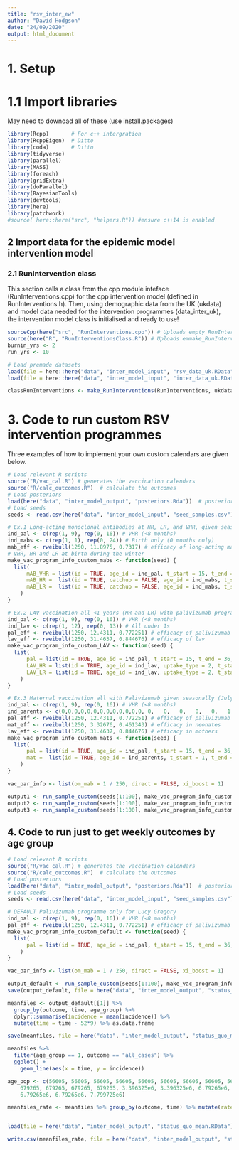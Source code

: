 ```yaml
---
title: "rsv_inter_ew"
author: "David Hodgson"
date: "24/09/2020"
output: html_document
---
```



# 1. Setup 
# 1.1 Import libraries
May need to downoad all of these (use install.packages)
```r

library(Rcpp)       # For c++ intergration
library(RcppEigen)  # Ditto
library(coda)       # Ditto
library(tidyverse)
library(parallel)
library(MASS)
library(foreach)
library(gridExtra)
library(doParallel)
library(BayesianTools)
library(devtools)
library(here)
library(patchwork)
#source( here::here("src", "helpers.R")) #ensure c++14 is enabled

```


## 2 Import data for the epidemic model intervention model
### 2.1 RunIntervention class

This section calls a class from the cpp module inteface (RunInterventions.cpp) for the cpp intervention model (defined in RunInterventions.h).
Then, using demographic data from the UK (ukdata) and model data needed for the intervention programmes (data_inter_uk), the intervention model class is initialised and ready to use! 

```r

sourceCpp(here("src", "RunInterventions.cpp")) # Uploads empty RunInterventions class
source(here("R", "RunInterventionsClass.R")) # Uploads emmake_RunInterventionspty function
burnin_yrs <- 2
run_yrs <- 10

# Load premade datasets
load(file = here::here("data", "inter_model_input", "rsv_data_uk.RData")) # loads ukdata
load(file = here::here("data", "inter_model_input", "inter_data_uk.RData")) # loads data_inter_uk

classRunInterventions <- make_RunInterventions(RunInterventions, ukdata, data_inter_uk, burnin_yrs * 365, run_yrs * 365)

```

# 3. Code to run custom RSV intervention programmes

Three examples of how to implement your own custom calendars are given below. 

```r

# Load relevant R scripts
source("R/vac_cal.R") # generates the vaccination calendars
source("R/calc_outcomes.R")  # calculate the outcomes
# Load posteriors
load(here("data", "inter_model_output", "posteriors.Rda"))  # posteriors from fitting in Hodgson et al. 2020
# Load seeds
seeds <- read.csv(here("data", "inter_model_input", "seed_samples.csv"), header = FALSE)[, 1] + 1

# Ex.1 Long-acting monoclonal antibodies at HR, LR, and VHR, given seasonally with 90% coverage.
ind_pal <- c(rep(1, 9), rep(0, 16)) # VHR (<8 months)
ind_mabs <- c(rep(1, 1), rep(0, 24)) # Birth only (0 months only)
mab_eff <- rweibull(1250, 11.8975, 0.7317) # efficacy of long-acting mabs
# VHR, HR and LR at birth during the winter
make_vac_program_info_custom_mabs <- function(seed) {
  list(
      mAB_VHR = list(id = TRUE, age_id = ind_pal, t_start = 15, t_end = 36, eff = mab_eff[seed], cov = 0.9),
      mAB_HR =  list(id = TRUE, catchup = FALSE, age_id = ind_mabs, t_start = 15, t_end = 36, eff = mab_eff[seed], cov = 0.9),
      mAB_LR =  list(id = TRUE, catchup = FALSE, age_id = ind_mabs, t_start = 15, t_end = 36, eff = mab_eff[seed], cov = 0.9)
    )
}

# Ex.2 LAV vaccination all <1 years (HR and LR) with palivizumab programme, iven seasonally woth 90% coverage
ind_pal <- c(rep(1, 9), rep(0, 16)) # VHR (<8 months)
ind_lav <- c(rep(1, 12), rep(0, 13)) # All under 1s
pal_eff <- rweibull(1250, 12.4311, 0.772251) # efficacy of palivizumab
lav_eff <- rweibull(1250, 31.4637, 0.844676) # efficacy of lav
make_vac_program_info_custom_LAV <- function(seed) {
  list(
      pal = list(id = TRUE, age_id = ind_pal, t_start = 15, t_end = 36, eff = pal_eff[seed], cov = 0.9),
      LAV_HR = list(id = TRUE, age_id = ind_lav, uptake_type = 2, t_start = 15, t_end = 36, eff = lav_eff[seed], cov = 0.9),
      LAV_LR = list(id = TRUE, age_id = ind_lav, uptake_type = 2, t_start = 15, t_end = 36, eff = lav_eff[seed], cov = 0.9)
    )
}

# Ex.3 Maternal vaccination all with Palivizumab given seasonally (July - Oct) with 60% coverage.
ind_pal <- c(rep(1, 9), rep(0, 16)) # VHR (<8 months)
ind_parents <- c(0,0,0,0,0,0,0,0,0,0,0,0,0, 0,   0,   0,   0,   0,   1.0,1.0,1.0,0,0,0,0) # 15-44 (parents)
pal_eff <- rweibull(1250, 12.4311, 0.772251) # efficacy of palivizumab
mat_eff <- rweibull(1250, 3.32676, 0.461343) # efficacy in neonates
lav_eff <- rweibull(1250, 31.4637, 0.844676) # efficacy in mothers
make_vac_program_info_custom_mats <- function(seed) {
  list(
      pal = list(id = TRUE, age_id = ind_pal, t_start = 15, t_end = 36, eff = pal_eff[seed], cov = 0.9),
      mat =  list(id = TRUE, age_id = ind_parents, t_start = 1, t_end = 21*7 + 1, eff_inf = mat_eff[seed], eff_mat = lav_eff[seed], cov = 0.6)
    )
}

vac_par_info <- list(om_mab = 1 / 250, direct = FALSE, xi_boost = 1)

output1 <- run_sample_custom(seeds[1:100], make_vac_program_info_custom_mabs, vac_par_info, 0, post)
output2 <- run_sample_custom(seeds[1:100], make_vac_program_info_custom_LAV, vac_par_info, 0, post)
output3 <- run_sample_custom(seeds[1:100], make_vac_program_info_custom_mats, vac_par_info, 0.6, post)

```

## 4. Code to run just to get weekly outcomes by age group

```r

# Load relevant R scripts
source("R/vac_cal.R") # generates the vaccination calendars
source("R/calc_outcomes.R")  # calculate the outcomes
# Load posteriors
load(here("data", "inter_model_output", "posteriors.Rda"))  # posteriors from fitting in Hodgson et al. 2020
# Load seeds
seeds <- read.csv(here("data", "inter_model_input", "seed_samples.csv"), header = FALSE)[, 1] + 1

# DEFAULT Palivizumab programme only for Lucy Gregory
ind_pal <- c(rep(1, 9), rep(0, 16)) # VHR (<8 months)
pal_eff <- rweibull(1250, 12.4311, 0.772251) # efficacy of palivizumab
make_vac_program_info_custom_default <- function(seed) {
  list(
      pal = list(id = TRUE, age_id = ind_pal, t_start = 15, t_end = 36, eff = pal_eff[seed], cov = 0.9)
    )
}

vac_par_info <- list(om_mab = 1 / 250, direct = FALSE, xi_boost = 1)

output_default <- run_sample_custom(seeds[1:100], make_vac_program_info_custom_default, vac_par_info, 0, post)
save(output_default, file = here("data", "inter_model_output", "status_quo.RData"))

```


```r

meanfiles <- output_default[[1]] %>%
  group_by(outcome, time, age_group) %>%
  dplyr::summarise(incidence = mean(incidence)) %>%
  mutate(time = time - 52*9) %>% as.data.frame

save(meanfiles, file = here("data", "inter_model_output", "status_quo_mean.RData"))

meanfiles %>% 
  filter(age_group == 1, outcome == "all_cases") %>%
  ggplot() + 
    geom_line(aes(x = time, y = incidence))

age_pop <- c(56605, 56605, 56605, 56605, 56605, 56605, 56605, 56605, 56605, 56605, 56605, 56605,
    679265, 679265, 679265, 679265, 3.396325e6, 3.396325e6, 6.79265e6, 6.79265e6, 6.79265e6, 6.79265e6,
    6.79265e6, 6.79265e6, 7.799725e6)

meanfiles_rate <- meanfiles %>% group_by(outcome, time) %>% mutate(rates = incidence / age_pop * 100000)


load(file = here("data", "inter_model_output", "status_quo_mean.RData"))

write.csv(meanfiles_rate, file = here("data", "inter_model_output", "status_quo_mean.csv"))

```